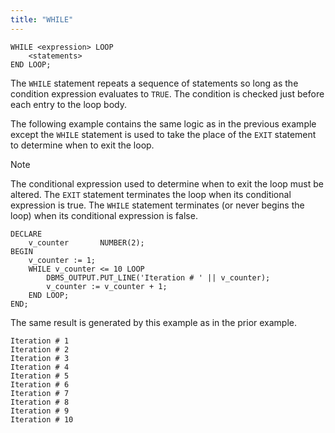 ```yaml
---
title: "WHILE"
---
```


<div id="while" class="registered_link"></div>


``` text
WHILE <expression> LOOP
    <statements>
END LOOP;
```

The `WHILE` statement repeats a sequence of statements so long as the condition expression evaluates to `TRUE`. The condition is checked just before each entry to the loop body.

The following example contains the same logic as in the previous example except the `WHILE` statement is used to take the place of the `EXIT` statement to determine when to exit the loop.

<div class="note">

<div class="title">

Note

</div>

The conditional expression used to determine when to exit the loop must be altered. The `EXIT` statement terminates the loop when its conditional expression is true. The `WHILE` statement terminates (or never begins the loop) when its conditional expression is false.

</div>

``` text
DECLARE
    v_counter       NUMBER(2);
BEGIN
    v_counter := 1;
    WHILE v_counter <= 10 LOOP
        DBMS_OUTPUT.PUT_LINE('Iteration # ' || v_counter);
        v_counter := v_counter + 1;
    END LOOP;
END;
```

The same result is generated by this example as in the prior example.

``` text
Iteration # 1
Iteration # 2
Iteration # 3
Iteration # 4
Iteration # 5
Iteration # 6
Iteration # 7
Iteration # 8
Iteration # 9
Iteration # 10
```
